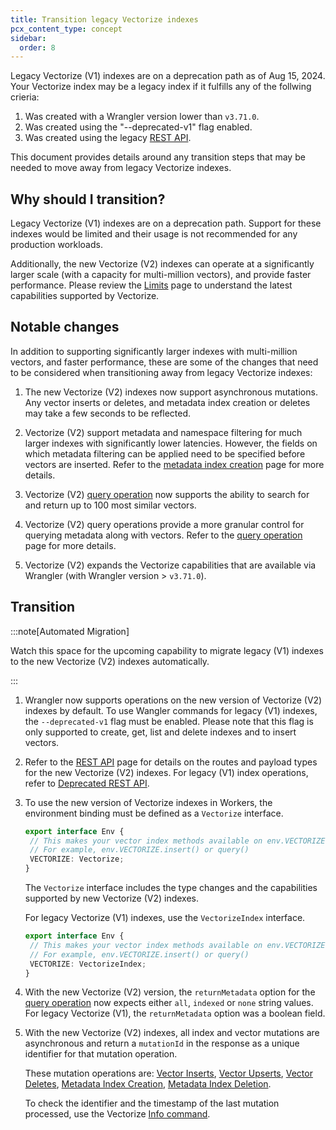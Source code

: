 ```yaml
---
title: Transition legacy Vectorize indexes
pcx_content_type: concept
sidebar:
  order: 8
---
```


Legacy Vectorize (V1) indexes are on a deprecation path as of Aug 15, 2024. Your Vectorize index may be a legacy index if it fulfills any of the follwing crieria:

1. Was created with a Wrangler version lower than `v3.71.0`.
2. Was created using the "--deprecated-v1" flag enabled.
3. Was created using the legacy [REST API](/api/operations/vectorize-(-deprecated)-create-vectorize-index).

This document provides details around any transition steps that may be needed to move away from legacy Vectorize indexes.

## Why should I transition?

Legacy Vectorize (V1) indexes are on a deprecation path. Support for these indexes would be limited and their usage is not recommended for any production workloads.

Additionally, the new Vectorize (V2) indexes can operate at a significantly larger scale (with a capacity for multi-million vectors), and provide faster performance. Please review the [Limits](/vectorize/platform/limits/) page to understand the latest capabilities supported by Vectorize.

## Notable changes

In addition to supporting significantly larger indexes with multi-million vectors, and faster performance, these are some of the changes that need to be considered when transitioning away from legacy Vectorize indexes:

1. The new Vectorize (V2) indexes now support asynchronous mutations. Any vector inserts or deletes, and metadata index creation or deletes may take a few seconds to be reflected.

2. Vectorize (V2) support metadata and namespace filtering for much larger indexes with significantly lower latencies. However, the fields on which metadata filtering can be applied need to be specified before vectors are inserted. Refer to the [metadata index creation](/vectorize/reference/client-api/#create-metadata-index) page for more details.

3. Vectorize (V2) [query operation](/vectorize/reference/client-api/#query-vectors) now supports the ability to search for and return up to 100 most similar vectors.

4. Vectorize (V2) query operations provide a more granular control for querying metadata along with vectors. Refer to the [query operation](/vectorize/reference/client-api/#query-vectors) page for more details.

5. Vectorize (V2) expands the Vectorize capabilities that are available via Wrangler (with Wrangler version > `v3.71.0`).

## Transition

:::note[Automated Migration]

Watch this space for the upcoming capability to migrate legacy (V1) indexes to the new Vectorize (V2) indexes automatically.

:::

1. Wrangler now supports operations on the new version of Vectorize (V2) indexes by default. To use Wangler commands for legacy (V1) indexes, the `--deprecated-v1` flag must be enabled. Please note that this flag is only supported to create, get, list and delete indexes and to insert vectors.

2. Refer to the [REST API](/api/operations/vectorize-create-vectorize-index) page for details on the routes and payload types for the new Vectorize (V2) indexes. For legacy (V1) index operations, refer to [Deprecated REST API](</api/operations/vectorize-(-deprecated)-create-vectorize-index>).

3. To use the new version of Vectorize indexes in Workers, the environment binding must be defined as a `Vectorize` interface.

   ```typescript
   export interface Env {
   	// This makes your vector index methods available on env.VECTORIZE.*
   	// For example, env.VECTORIZE.insert() or query()
   	VECTORIZE: Vectorize;
   }
   ```

   The `Vectorize` interface includes the type changes and the capabilities supported by new Vectorize (V2) indexes.

   For legacy Vectorize (V1) indexes, use the `VectorizeIndex` interface.

   ```typescript
   export interface Env {
   	// This makes your vector index methods available on env.VECTORIZE.*
   	// For example, env.VECTORIZE.insert() or query()
   	VECTORIZE: VectorizeIndex;
   }
   ```

4. With the new Vectorize (V2) version, the `returnMetadata` option for the [query operation](/vectorize/reference/client-api/#query-vectors) now expects either `all`, `indexed` or `none` string values. For legacy Vectorize (V1), the `returnMetadata` option was a boolean field.

5. With the new Vectorize (V2) indexes, all index and vector mutations are asynchronous and return a `mutationId` in the response as a unique identifier for that mutation operation.

   These mutation operations are: [Vector Inserts](/vectorize/reference/client-api/#insert-vectors), [Vector Upserts](/vectorize/reference/client-api/#upsert-vectors), [Vector Deletes](/vectorize/reference/client-api/#delete-vectors-by-id), [Metadata Index Creation](/vectorize/reference/client-api/#create-metadata-index), [Metadata Index Deletion](/vectorize/reference/client-api/#delete-metadata-index).

   To check the identifier and the timestamp of the last mutation processed, use the Vectorize [Info command](/vectorize/reference/client-api/#get-index-info).
